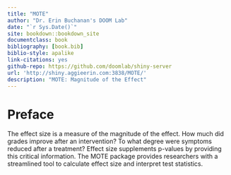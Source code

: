 ```yaml
--- 
title: "MOTE"
author: "Dr. Erin Buchanan's DOOM Lab"
date: "`r Sys.Date()`"
site: bookdown::bookdown_site
documentclass: book
bibliography: [book.bib]
biblio-style: apalike
link-citations: yes
github-repo: https://github.com/doomlab/shiny-server
url: 'http://shiny.aggieerin.com:3838/MOTE/'
description: "MOTE: Magnitude of the Effect"
---
```


# Preface {-}

The effect size is a measure of the magnitude of the effect. How much did grades improve after an intervention? To what degree were symptoms reduced after a treatment? Effect size supplements p-values by providing this critical information. The MOTE package provides researchers with a streamlined tool to calculate effect size and interpret test statistics. 